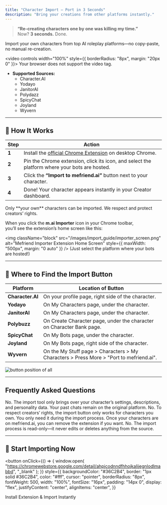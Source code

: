 ```yaml
---
title: "Character Import – Port in 3 Seconds"
description: "Bring your creations from other platforms instantly."
---
```


> **“Re-creating characters one by one was killing my time.”**  
> Now? **3 seconds.** Done.

<Check>
  Import your own characters from top AI roleplay platforms—no copy-paste, no
  manual re-creation.
</Check>

<video controls width="100%" style={{ borderRadius: "8px", margin: "20px 0" }}>
  <source src="/videos/how_to_import.mp4" type="video/mp4" />
  Your browser does not support the video tag.
</video>

- **Supported Sources:**
  - Character.AI
  - Yodayo
  - JanitorAI
  - Polydazz
  - SpicyChat
  - Joyland
  - Wyvern

---

## 🚀 How It Works

| Step  | Action                                                                                                                                |
| ----- | ------------------------------------------------------------------------------------------------------------------------------------- |
| **1** | Install the [official Chrome Extension](https://chromewebstore.google.com/detail/ahpjcodnndfhhojkalijegnlodlmabbd) on desktop Chrome. |
| **2** | Pin the Chrome extension, click its icon, and select the platform where your bots are hosted.                                         |
| **3** | Click the **“Import to mefriend.ai”** button next to your character.                                                                  |
| **4** | Done! Your character appears instantly in your Creator dashboard.                                                                     |

<Info>
  Only **your own** characters can be imported. We respect and protect creators’
  rights.
</Info>

When you click the **m.ai Importer** icon in your Chrome toolbar,  
you’ll see the extension’s home screen like this:

<img
  className="block"
  src="/images/import_guide/importer_screen.png"
  alt="Mefriend Importer Extension Home Screen"
  style={{ maxWidth: "500px", margin: "0 auto" }}
/>
(Just select the platform where your bots are hosted!)

---

## 📍 Where to Find the Import Button

| Platform         | Location of Button                                                                      |
| ---------------- | --------------------------------------------------------------------------------------- |
| **Character.AI** | On your profile page, right side of the character.                                      |
| **Yodayo**       | On My Characters page, under the character.                                             |
| **JanitorAI**    | On My Characters page, under the character.                                             |
| **Polybuzz**     | On Create Character page, under the character on Character Bank page.                   |
| **SpicyChat**    | On My Bots page, under the character.                                                   |
| **Joyland**      | On My Bots page, right side of the character.                                           |
| **Wyvern**       | On the My Stuff page > Characters > My Characters > Press More > "Port to mefriend.ai". |

<img
  className="block"
  src="/images/import_guide/button_positions.png"
  alt="button position of all"
/>

---

## Frequently Asked Questions

<AccordionGroup>
  <Accordion title="Does it import conversations too?">
    No. The import tool only brings over your character’s settings,
    descriptions, and personality data. Your past chats remain on the original
    platform.
  </Accordion>
  <Accordion title="Can I import characters I didn’t create?">
    No. To respect creators’ rights, the import button only works for characters
    you own.
  </Accordion>
  <Accordion title="Do I need to keep the extension installed?">
    You only need it during the import process. Once your characters are on
    mefriend.ai, you can remove the extension if you want.
  </Accordion>
  <Accordion title="Does it change anything on the original platform?">
    No. The import process is read-only—it never edits or deletes anything from
    the source.
  </Accordion>
</AccordionGroup>

---

## 🎯 Start Importing Now

<button
  onClick={() => {
    window.open(
      "https://chromewebstore.google.com/detail/ahpjcodnndfhhojkalijegnlodlmabbd",
      "_blank"
    );
  }}
  style={{
    backgroundColor: "#36C2B4",
    border: "1px solid #36C2B4",
    color: "#fff",
    cursor: "pointer",
    borderRadius: "8px",
    fontWeight: 500,
    width: "100%",
    fontSize: "16px",
    padding: "14px 0",
    display: "flex",
    justifyContent: "center",
    alignItems: "center",
  }}
>
  <div>Install Extension & Import Instantly</div>
</button>
